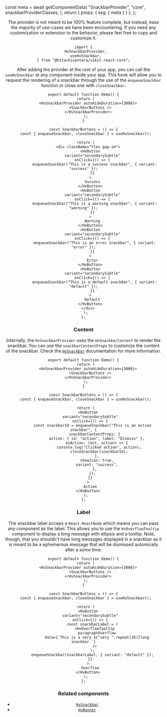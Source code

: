 

  const meta = await getComponentData(
    "SnackbarProvider",
    "core",
    snackbarProviderClasses,
  );
  return { props: { ssg: { meta } } };
};

<Header />

<Callout type="info">
  The provider is not meant to be 100% feature complete, but instead, ease the
  majority of use-cases we have been encountering. If you need any customization
  or extension to the behavior, please feel free to copy and customize it.
</Callout>

```tsx
import {
  HvSnackbarProvider,
  useHvSnackbar,
} from "@hitachivantara/uikit-react-core";
```

After adding the provider at the root of your app, you can call the `useHvSnackbar` at any component inside your app. This hook will allow you to request the rendering of a snackbar through the use of the `enqueueSnackbar` function or close one with `closeSnackbar`.

```tsx live
export default function Demo() {
  return (
    <HvSnackbarProvider autoHideDuration={3000}>
      <SnackbarButtons />
    </HvSnackbarProvider>
  );
}

const SnackbarButtons = () => {
  const { enqueueSnackbar, closeSnackbar } = useHvSnackbar();

  return (
    <div className="flex gap-sm">
      <HvButton
        variant="secondarySubtle"
        onClick={() => {
          enqueueSnackbar("This is a success snackbar", { variant: "success" });
        }}
      >
        Success
      </HvButton>
      <HvButton
        variant="secondarySubtle"
        onClick={() => {
          enqueueSnackbar("This is a warning snackbar", { variant: "warning" });
        }}
      >
        Warning
      </HvButton>
      <HvButton
        variant="secondarySubtle"
        onClick={() => {
          enqueueSnackbar("This is an error snackbar", { variant: "error" });
        }}
      >
        Error
      </HvButton>
      <HvButton
        variant="secondarySubtle"
        onClick={() => {
          enqueueSnackbar("This is a default snackbar", { variant: "default" });
        }}
      >
        Default
      </HvButton>
    </div>
  );
};
```

### Content

Internally, the `HvSnackbarProvider` uses the `HvSnackbarContent` to render the snackbar. You can use the `snackbarContentProps` to customize the content of the snackbar.
Check the [`HvSnackbar`](/components/snackbar) documentation for more information.

```tsx live
export default function Demo() {
  return (
    <HvSnackbarProvider autoHideDuration={3000}>
      <SnackbarButtons />
    </HvSnackbarProvider>
  );
}

const SnackbarButtons = () => {
  const { enqueueSnackbar, closeSnackbar } = useHvSnackbar();

  return (
    <HvButton
      variant="secondarySubtle"
      onClick={() => {
        const snackbarId = enqueueSnackbar("This is an action snackbar", {
          snackbarContentProps: {
            action: { id: "action", label: "Dismiss" },
            onAction: (evt, action) => {
              console.log("Clicked action", action);
              closeSnackbar(snackbarId);
            },
            showIcon: true,
            variant: "success",
          },
        });
      }}
    >
      Action
    </HvButton>
  );
};
```

### Label

The snackbar label acceps a `React.ReactNode` which means you can pass any component as the label.
This allows you to use the `HvOverflowTooltip` component to display a long message with ellipsis and a tooltip.
Note, though, that you shouldn't have long messages displayed in a snackbar as it is meant to be a ephemerous message that will
be dismissed automically after a some time.

```tsx live
export default function Demo() {
  return (
    <HvSnackbarProvider autoHideDuration={3000}>
      <SnackbarButtons />
    </HvSnackbarProvider>
  );
}

const SnackbarButtons = () => {
  const { enqueueSnackbar, closeSnackbar } = useHvSnackbar();

  return (
    <HvButton
      variant="secondarySubtle"
      onClick={() => {
        const snackbarLabel = (
          <HvOverflowTooltip
            paragraphOverflow
            data={`This is a very ${"very ".repeat(26)}long snackbar.`}
          />
        );
        enqueueSnackbar(snackbarLabel, { variant: "default" });
      }}
    >
      Overflow
    </HvButton>
  );
};
```

### Related components

- [`HvSnackbar`](/components/snackbar)
- [`HvBanner`](/components/banner)
